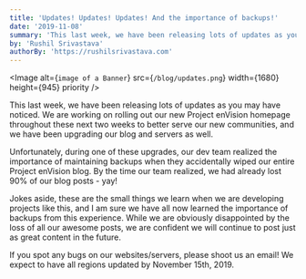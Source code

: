 ```yaml
---
title: 'Updates! Updates! Updates! And the importance of backups!'
date: '2019-11-08'
summary: 'This last week, we have been releasing lots of updates as you may have noticed. We are working on rolling out our new Project enVision homepage.'
by: 'Rushil Srivastava'
authorBy: 'https://rushilsrivastava.com'
---
```


<Image
  alt={`image of a Banner`}
  src={`/blog/updates.png`}
  width={1680}
  height={945}
  priority
/>

This last week, we have been releasing lots of updates as you may have noticed. We are working on rolling out our new Project enVision homepage throughout these next two weeks to better serve our new communities, and we have been upgrading our blog and servers as well.

Unfortunately, during one of these upgrades, our dev team realized the importance of maintaining backups when they accidentally wiped our entire Project enVision blog. By the time our team realized, we had already lost 90% of our blog posts - yay!

Jokes aside, these are the small things we learn when we are developing projects like this, and I am sure we have all now learned the importance of backups from this experience. While we are obviously disappointed by the loss of all our awesome posts, we are confident we will continue to post just as great content in the future.

If you spot any bugs on our websites/servers, please shoot us an email! We expect to have all regions updated by November 15th, 2019.
